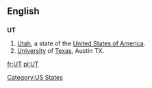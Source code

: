 {{also|ut}}
==English==

==={{abbreviation}}===
'''UT'''

# [[Utah]], a state of the [[United States of America]].
# [[University]] of [[Texas]], Austin TX.

[[Category:US States]]

[[fr:UT]]
[[pl:UT]]